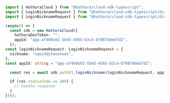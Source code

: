 ```typescript LoginNickname.ts
import { HathoraCloud } from "@hathora/cloud-sdk-typescript";
import { LoginNicknameRequest } from "@hathora/cloud-sdk-typescript/dist/sdk/models/operations";
import { LoginNicknameRequest } from "@hathora/cloud-sdk-typescript/dist/sdk/models/shared";

(async() => {
  const sdk = new HathoraCloud({
    hathoraDevToken: "",
    appId: "app-af469a92-5b45-4565-b3c4-b79878de67d2",
  });
const loginNicknameRequest: LoginNicknameRequest = {
  nickname: "squiddytwoshoes",
};
const appId: string = "app-af469a92-5b45-4565-b3c4-b79878de67d2";

  const res = await sdk.authV1.loginNickname(loginNicknameRequest, appId);

  if (res.statusCode == 200) {
    // handle response
  }
})();
```
